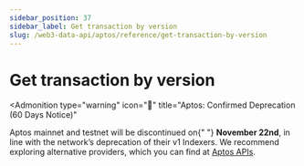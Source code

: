 ```yaml
---
sidebar_position: 37
sidebar_label: Get transaction by version
slug: /web3-data-api/aptos/reference/get-transaction-by-version
---
```



# Get transaction by version


<Admonition
  type="warning"
  icon="🚨"
  title="Aptos: Confirmed Deprecation (60 Days Notice)"
>
  <p>
    Aptos mainnet and testnet will be discontinued on{" "}
    <strong>November 22nd</strong>, in line with the network’s deprecation of
    their v1 Indexers. We recommend exploring alternative providers, which you
    can find at <a href="https://aptos.dev/en/build/apis">Aptos APIs</a>.
  </p>
</Admonition>
<ApiReference {...config["aptos-web3"].getTransactionByVersion} />
